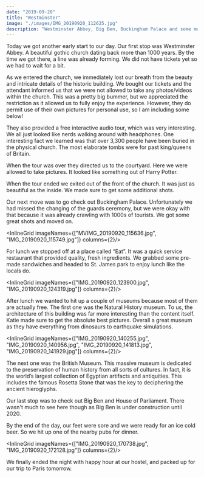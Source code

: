 ```yaml
---
date: "2019-09-20"
title: "Westminster"
image: "./images/IMG_20190920_112625.jpg"
description: "Westminster Abbey, Big Ben, Buckingham Palace and some museums in London"
---
```



Today we got another early start to our day. Our first stop was Westminster Abbey. A beautiful gothic church dating back more than 1000 years. By the time we got there, a line was already forming. We did not have tickets yet so we had to wait for a bit.

As we entered the church, we immediately lost our breath from the beauty and intricate details of the historic building. We bought our tickets and the attendant informed us that we were not allowed to take any photos/videos within the church. This was a pretty big bummer, but we appreciated the restriction as it allowed us to fully enjoy the experience. However, they do permit use of their own pictures for personal use, so I am including some below!

<ImageTrifecta topImageName="quire-angle.jpg" bottomImageName="nave.jpg" portraitImageName="north-transept-rose-window.jpg"/>

They also provided a free interactive audio tour, which was very interesting. We all just looked like nerds walking around with headphones. One interesting fact we learned was that over 3,300 people have been buried in the physical church. The most elaborate tombs were for past king/queens of Britain.

When the tour was over they directed us to the courtyard. Here we were allowed to take pictures. It looked like something out of Harry Potter.

<InlineImage imageName="IMG_20190920_105604.jpg"/>

When the tour ended we exited out of the front of the church. It was just as beautiful as the inside. We made sure to get some additional shots.

<InlineImage imageName="IMG_20190920_112342.jpg"/>

Our next move was to go check out Buckingham Palace. Unfortunately we had missed the changing of the guards ceremony, but we were okay with that because it was already crawling with 1000s of tourists. We got some great shots and moved on.

<InlineGrid imageNames={["MVIMG_20190920_115636.jpg", "IMG_20190920_115749.jpg"]} columns={2}/>


For lunch we stopped off at a place called “Eat”. It was a quick service restaurant that provided quality, fresh ingredients. We grabbed some pre-made sandwiches and headed to St. James park to enjoy lunch like the locals do.

<InlineGrid imageNames={["IMG_20190920_123900.jpg", "IMG_20190920_124319.jpg"]} columns={2}/>

After lunch we wanted to hit up a couple of museums because most of them are actually free. The first one was the Natural History museum. To us, the architecture of this building was far more interesting than the content itself. Katie made sure to get the absolute best pictures. Overall a great museum as they have everything from dinosaurs to earthquake simulations.

<InlineGrid imageNames={["IMG_20190920_140255.jpg", "IMG_20190920_140956.jpg", "IMG_20190920_141813.jpg", "IMG_20190920_141929.jpg"]} columns={2}/>

The next one was the British Museum. This massive museum is dedicated to the preservation of human history from all sorts of cultures. In fact, it is the world’s largest collection of Egyptian artifacts and antiquities. This includes the famous Rosetta Stone that was the key to deciphering the ancient hieroglyphs.

<InlineImage imageName="IMG_20190920_163622.jpg"/>

Our last stop was to check out Big Ben and House of Parliament. There wasn't much to see here though as Big Ben is under construction until 2020.

By the end of the day, our feet were sore and we were ready for an ice cold beer. So we hit up one of the nearby pubs for dinner.

<InlineGrid imageNames={["IMG_20190920_170738.jpg", "IMG_20190920_172128.jpg"]} columns={2}/>

We finally ended the night with happy hour at our hostel, and packed up for our trip to Paris tomorrow.